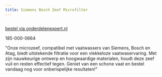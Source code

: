 ```yaml
---
title: Siemens Bosch Zeef Microfilter
---
```



<Image src={imageProduct} width={imageProduct.width} alt="" />

[bestel via onderdelenexpert.nl](https://www.onderdelenexpert.nl/siemens-bosch-zeef-microfilter-vaatwasser-10002494)

185-000-0664

"Onze microzeef, compatibel met vaatwassers van Siemens, Bosch en Atag, biedt uitstekende filtratie voor een vlekkeloze vaatwaservaring. Met zijn nauwkeurige ontwerp en hoogwaardige materialen, houdt deze zeef vuil en resten effectief tegen. Geniet van een schone vaat en bestel vandaag nog voor onberispelijke resultaten!"
